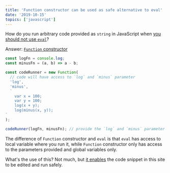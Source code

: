 ```yaml
---
title: 'Function constructor can be used as safe alternative to eval'
date: '2019-10-15'
topics: ['javascript']
---
```


How do you run arbitrary code provided as `string` in JavaScript when [you should not use `eval`][dont-use-eval]?

Answer: [`Function` constructor][function-constructor]

```js live
const logFn = console.log;
const minusFn = (a, b) => a - b;

const codeRunner = new Function(
  // code will have access to `log` and `minus` parameter
  'log',
  'minus',
  `
    var x = 100;
    var y = 100;
    log(x + y);
    log(minus(x, y));
`
);

codeRunner(logFn, minusFn); // provide the `log` and `minus` parameter
```

The difference of `Function` constructor and `eval` is that `eval` has access to local variable where you run it, while `Function` constructor only has access to the parameters provided and global variables only.

What's the use of this? Not much, but [it enables][react-live-code] the code snippet in this site to be edited and run safely.

[dont-use-eval]: https://developer.mozilla.org/en-US/docs/Web/JavaScript/Reference/Global_Objects/eval#Do_not_ever_use_eval!
[function-constructor]: https://developer.mozilla.org/en-US/docs/Web/JavaScript/Reference/Global_Objects/Function
[react-live-code]: https://github.com/FormidableLabs/react-live/blob/1a3c537b6f770b0f6cefa9216576dd8213003110/src/utils/transpile/evalCode.js
